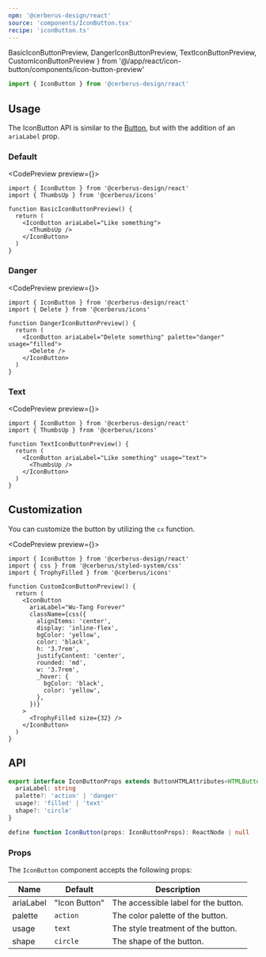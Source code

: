 ```yaml
---
npm: '@cerberus-design/react'
source: 'components/IconButton.tsx'
recipe: 'iconButton.ts'
---
```


  BasicIconButtonPreview,
  DangerIconButtonPreview,
  TextIconButtonPreview,
  CustomIconButtonPreview
} from '@/app/react/icon-button/components/icon-button-preview'

```ts
import { IconButton } from '@cerberus-design/react'
```

## Usage

The IconButton API is similar to the [Button](./button), but with the addition of an `ariaLabel` prop.

### Default

<CodePreview preview={<BasicIconButtonPreview />}>
```tsx title="icon-button.tsx"
import { IconButton } from '@cerberus-design/react'
import { ThumbsUp } from '@cerberus/icons'

function BasicIconButtonPreview() {
  return (
    <IconButton ariaLabel="Like something">
      <ThumbsUp />
    </IconButton>
  )
}
```
</CodePreview>

### Danger

<CodePreview preview={<DangerIconButtonPreview />}>
```tsx title="icon-button.tsx"
import { IconButton } from '@cerberus-design/react'
import { Delete } from '@cerberus/icons'

function DangerIconButtonPreview() {
  return (
    <IconButton ariaLabel="Delete something" palette="danger" usage="filled">
      <Delete />
    </IconButton>
  )
}
```
</CodePreview>

### Text

<CodePreview preview={<TextIconButtonPreview />}>
```tsx title="icon-button.tsx"
import { IconButton } from '@cerberus-design/react'
import { ThumbsUp } from '@cerberus/icons'

function TextIconButtonPreview() {
  return (
    <IconButton ariaLabel="Like something" usage="text">
      <ThumbsUp />
    </IconButton>
  )
}
```
</CodePreview>

## Customization

You can customize the button by utilizing the `cx` function.

<CodePreview preview={<CustomIconButtonPreview />}>
```tsx title="icon-button.tsx"
import { IconButton } from '@cerberus-design/react'
import { css } from '@cerberus/styled-system/css'
import { TrophyFilled } from '@cerberus/icons'

function CustomIconButtonPreview() {
  return (
    <IconButton
      ariaLabel="Wu-Tang Forever"
      className={css({
        alignItems: 'center',
        display: 'inline-flex',
        bgColor: 'yellow',
        color: 'black',
        h: '3.7rem',
        justifyContent: 'center',
        rounded: 'md',
        w: '3.7rem',
        _hover: {
          bgColor: 'black',
          color: 'yellow',
        },
      })}
    >
      <TrophyFilled size={32} />
    </IconButton>
  )
}
```
</CodePreview>

## API

```ts showLineNumbers=false
export interface IconButtonProps extends ButtonHTMLAttributes<HTMLButtonElement> {
  ariaLabel: string
  palette?: 'action' | 'danger'
  usage?: 'filled' | 'text'
  shape?: 'circle'
}

define function IconButton(props: IconButtonProps): ReactNode | null
````

### Props

The `IconButton` component accepts the following props:

| Name     | Default | Description                                                   |
| -------- | ------- | ------------------------------------------------------------- |
| ariaLabel |    "Icon Button"     | The accessible label for the button. |
| palette     | `action`   | The color palette of the button. |
| usage | `text`    | The style treatment of the button.    |
| shape | `circle`    | The shape of the button.               |
